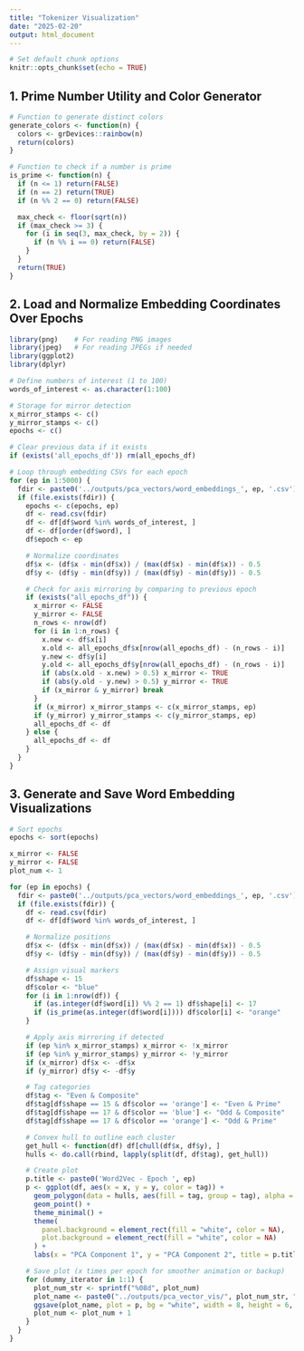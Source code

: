 ```yaml
---
title: "Tokenizer Visualization"
date: "2025-02-20"
output: html_document
---
```


```r
# Set default chunk options
knitr::opts_chunk$set(echo = TRUE)
```

## 1. Prime Number Utility and Color Generator

```r
# Function to generate distinct colors
generate_colors <- function(n) {
  colors <- grDevices::rainbow(n)
  return(colors)
}

# Function to check if a number is prime
is_prime <- function(n) {
  if (n <= 1) return(FALSE)
  if (n == 2) return(TRUE)
  if (n %% 2 == 0) return(FALSE)

  max_check <- floor(sqrt(n))
  if (max_check >= 3) {
    for (i in seq(3, max_check, by = 2)) {
      if (n %% i == 0) return(FALSE)
    }
  }
  return(TRUE)
}
```

## 2. Load and Normalize Embedding Coordinates Over Epochs

```r
library(png)    # For reading PNG images
library(jpeg)   # For reading JPEGs if needed
library(ggplot2)
library(dplyr)

# Define numbers of interest (1 to 100)
words_of_interest <- as.character(1:100)

# Storage for mirror detection
x_mirror_stamps <- c()
y_mirror_stamps <- c()
epochs <- c()

# Clear previous data if it exists
if (exists('all_epochs_df')) rm(all_epochs_df)

# Loop through embedding CSVs for each epoch
for (ep in 1:5000) {
  fdir <- paste0('../outputs/pca_vectors/word_embeddings_', ep, '.csv')
  if (file.exists(fdir)) {
    epochs <- c(epochs, ep)
    df <- read.csv(fdir)
    df <- df[df$word %in% words_of_interest, ]
    df <- df[order(df$word), ]
    df$epoch <- ep

    # Normalize coordinates
    df$x <- (df$x - min(df$x)) / (max(df$x) - min(df$x)) - 0.5
    df$y <- (df$y - min(df$y)) / (max(df$y) - min(df$y)) - 0.5

    # Check for axis mirroring by comparing to previous epoch
    if (exists("all_epochs_df")) {
      x_mirror <- FALSE
      y_mirror <- FALSE
      n_rows <- nrow(df)
      for (i in 1:n_rows) {
        x.new <- df$x[i]
        x.old <- all_epochs_df$x[nrow(all_epochs_df) - (n_rows - i)]
        y.new <- df$y[i]
        y.old <- all_epochs_df$y[nrow(all_epochs_df) - (n_rows - i)]
        if (abs(x.old - x.new) > 0.5) x_mirror <- TRUE
        if (abs(y.old - y.new) > 0.5) y_mirror <- TRUE
        if (x_mirror & y_mirror) break
      }
      if (x_mirror) x_mirror_stamps <- c(x_mirror_stamps, ep)
      if (y_mirror) y_mirror_stamps <- c(y_mirror_stamps, ep)
      all_epochs_df <- df
    } else {
      all_epochs_df <- df
    }
  }
}
```

## 3. Generate and Save Word Embedding Visualizations

```r
# Sort epochs
epochs <- sort(epochs)

x_mirror <- FALSE
y_mirror <- FALSE
plot_num <- 1

for (ep in epochs) {
  fdir <- paste0('../outputs/pca_vectors/word_embeddings_', ep, '.csv')
  if (file.exists(fdir)) {
    df <- read.csv(fdir)
    df <- df[df$word %in% words_of_interest, ]

    # Normalize positions
    df$x <- (df$x - min(df$x)) / (max(df$x) - min(df$x)) - 0.5
    df$y <- (df$y - min(df$y)) / (max(df$y) - min(df$y)) - 0.5

    # Assign visual markers
    df$shape <- 15
    df$color <- "blue"
    for (i in 1:nrow(df)) {
      if (as.integer(df$word[i]) %% 2 == 1) df$shape[i] <- 17
      if (is_prime(as.integer(df$word[i]))) df$color[i] <- "orange"
    }

    # Apply axis mirroring if detected
    if (ep %in% x_mirror_stamps) x_mirror <- !x_mirror
    if (ep %in% y_mirror_stamps) y_mirror <- !y_mirror
    if (x_mirror) df$x <- -df$x
    if (y_mirror) df$y <- -df$y

    # Tag categories
    df$tag <- "Even & Composite"
    df$tag[df$shape == 15 & df$color == 'orange'] <- "Even & Prime"
    df$tag[df$shape == 17 & df$color == 'blue'] <- "Odd & Composite"
    df$tag[df$shape == 17 & df$color == 'orange'] <- "Odd & Prime"

    # Convex hull to outline each cluster
    get_hull <- function(df) df[chull(df$x, df$y), ]
    hulls <- do.call(rbind, lapply(split(df, df$tag), get_hull))

    # Create plot
    p.title <- paste0('Word2Vec - Epoch ', ep)
    p <- ggplot(df, aes(x = x, y = y, color = tag)) +
      geom_polygon(data = hulls, aes(fill = tag, group = tag), alpha = 0.2, color = NA) +
      geom_point() +
      theme_minimal() +
      theme(
        panel.background = element_rect(fill = "white", color = NA),
        plot.background = element_rect(fill = "white", color = NA)
      ) +
      labs(x = "PCA Component 1", y = "PCA Component 2", title = p.title)

    # Save plot (x times per epoch for smoother animation or backup)
    for (dummy_iterator in 1:1) {
      plot_num_str <- sprintf("%08d", plot_num)
      plot_name <- paste0("../outputs/pca_vector_vis/", plot_num_str, ".png")
      ggsave(plot_name, plot = p, bg = "white", width = 8, height = 6, dpi = 300)
      plot_num <- plot_num + 1
    }
  }
}
```